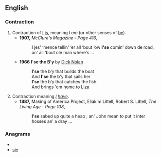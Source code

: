 ==English==

===Contraction===
{{infl|en|contraction}}

# Contraction of [[I]] [[is]], meaning ''I am'' (or other senses of [[be]]).
#* '''1907,''' ''McClure's Magazine - Page 416'', 
#*: I jes' ‘mence tellin' ‘er all ‘bout ‘ow '''I'se''' comin' down de road, an' all ‘bout ole man where's ...
#* '''1966''' '''I'se the B'y''' by [[w:Dick Nolan|Dick Nolan]]
#*: '''I'se''' the b'y that builds the boat
#*: And '''I'se''' the b'y that sails her
#*: '''I'se''' the b'y that catches the fish
#*: And brings 'em home to Liza
# Contraction meaning ''[[I]] [[have]]''.
#* '''1887,''' Making of America Project, Eliakim Littell, Robert S. Littell, ''The Living Age - Page 108'', 
#*: '''I'se''' sabed up quite a heap ; an' John mean to put it inter hosses an' a dray ...

===Anagrams===
* {{alphagram|eis}}
* [[sie#English|sie]]